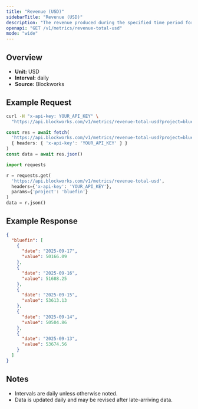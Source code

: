 ```yaml
---
title: "Revenue (USD)"
sidebarTitle: "Revenue (USD)"
description: "The revenue produced during the specified time period for given project."
openapi: "GET /v1/metrics/revenue-total-usd"
mode: "wide"
---
```


## Overview

- **Unit:** USD
- **Interval:** daily
- **Source:** Blockworks

## Example Request

<CodeGroup>

```bash cURL
curl -H "x-api-key: YOUR_API_KEY" \
  "https://api.blockworks.com/v1/metrics/revenue-total-usd?project=bluefin"
```

```typescript TypeScript
const res = await fetch(
  'https://api.blockworks.com/v1/metrics/revenue-total-usd?project=bluefin',
  { headers: { 'x-api-key': 'YOUR_API_KEY' } }
)
const data = await res.json()
```

```python Python
import requests

r = requests.get(
  'https://api.blockworks.com/v1/metrics/revenue-total-usd',
  headers={'x-api-key': 'YOUR_API_KEY'},
  params={'project': 'bluefin'}
)
data = r.json()
```

</CodeGroup>

## Example Response

```json
{
  "bluefin": [
    {
      "date": "2025-09-17",
      "value": 50166.09
    },
    {
      "date": "2025-09-16",
      "value": 51688.25
    },
    {
      "date": "2025-09-15",
      "value": 53613.13
    },
    {
      "date": "2025-09-14",
      "value": 50504.86
    },
    {
      "date": "2025-09-13",
      "value": 53674.56
    }
  ]
}
```

## Notes
- Intervals are daily unless otherwise noted.
- Data is updated daily and may be revised after late-arriving data.